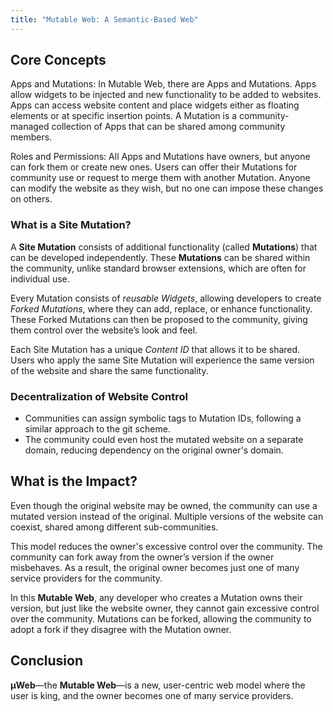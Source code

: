 ```yaml
---
title: "Mutable Web: A Semantic-Based Web"
---
```


## Core Concepts[​](#core-concepts "Direct link to Core Concepts")

Apps and Mutations: In Mutable Web, there are Apps and Mutations. Apps allow widgets to be injected and new functionality to be added to websites. Apps can access website content and place widgets either as floating elements or at specific insertion points. A Mutation is a community-managed collection of Apps that can be shared among community members.

Roles and Permissions: All Apps and Mutations have owners, but anyone can fork them or create new ones. Users can offer their Mutations for community use or request to merge them with another Mutation. Anyone can modify the website as they wish, but no one can impose these changes on others.

### What is a Site Mutation?[​](#what-is-a-site-mutation "Direct link to What is a Site Mutation?")

A **Site Mutation** consists of additional functionality (called **Mutations**) that can be developed independently. These **Mutations** can be shared within the community, unlike standard browser extensions, which are often for individual use.

Every Mutation consists of *reusable Widgets*, allowing developers to create *Forked Mutations*, where they can add, replace, or enhance functionality. These Forked Mutations can then be proposed to the community, giving them control over the website’s look and feel.

Each Site Mutation has a unique *Content ID* that allows it to be shared. Users who apply the same Site Mutation will experience the same version of the website and share the same functionality.

### Decentralization of Website Control[​](#decentralization-of-website-control "Direct link to Decentralization of Website Control")

* Communities can assign symbolic tags to Mutation IDs, following a similar approach to the git scheme.
* The community could even host the mutated website on a separate domain, reducing dependency on the original owner's domain.

## What is the Impact?[​](#what-is-the-impact "Direct link to What is the Impact?")

Even though the original website may be owned, the community can use a mutated version instead of the original. Multiple versions of the website can coexist, shared among different sub-communities.

This model reduces the owner's excessive control over the community. The community can fork away from the owner’s version if the owner misbehaves. As a result, the original owner becomes just one of many service providers for the community.

In this **Mutable Web**, any developer who creates a Mutation owns their version, but just like the website owner, they cannot gain excessive control over the community. Mutations can be forked, allowing the community to adopt a fork if they disagree with the Mutation owner.

## Conclusion[​](#conclusion "Direct link to Conclusion")

**μWeb**—the **Mutable Web**—is a new, user-centric web model where the user is king, and the owner becomes one of many service providers.
